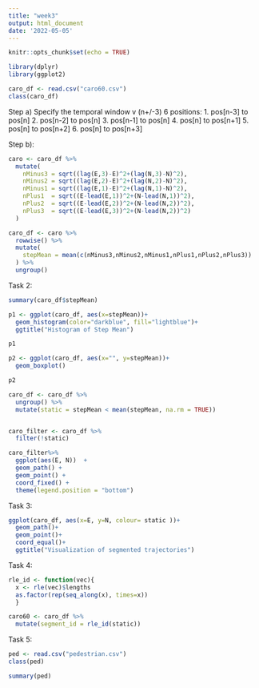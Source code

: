 ```yaml
---
title: "week3"
output: html_document
date: '2022-05-05'
---
```


```r
knitr::opts_chunk$set(echo = TRUE)
```

```r
library(dplyr)
library(ggplot2)
```


```r
caro_df <- read.csv("caro60.csv")
class(caro_df)
```

Step a) Specify the temporal window v (n+/-3) 6 positions:
1. pos[n-3] to pos[n]
2. pos[n-2] to pos[n]
3. pos[n-1] to pos[n]
4. pos[n] to pos[n+1]
5. pos[n] to pos[n+2]
6. pos[n] to pos[n+3]

Step b):
```r
caro <- caro_df %>% 
  mutate(
    nMinus3 = sqrt((lag(E,3)-E)^2+(lag(N,3)-N)^2),
    nMinus2 = sqrt((lag(E,2)-E)^2+(lag(N,2)-N)^2),
    nMinus1 = sqrt((lag(E,1)-E)^2+(lag(N,1)-N)^2),
    nPlus1  = sqrt((E-lead(E,1))^2+(N-lead(N,1))^2),
    nPlus2  = sqrt((E-lead(E,2))^2+(N-lead(N,2))^2),
    nPlus3  = sqrt((E-lead(E,3))^2+(N-lead(N,2))^2)
  )
```

```r
caro_df <- caro %>%
  rowwise() %>%
  mutate(
    stepMean = mean(c(nMinus3,nMinus2,nMinus1,nPlus1,nPlus2,nPlus3))
  ) %>%
  ungroup() 

```

Task 2:
```r
summary(caro_df$stepMean)
```

```r
p1 <- ggplot(caro_df, aes(x=stepMean))+
  geom_histogram(color="darkblue", fill="lightblue")+
  ggtitle("Histogram of Step Mean")

p1
```

```r
p2 <- ggplot(caro_df, aes(x="", y=stepMean))+
  geom_boxplot()

p2
```


```r
caro_df <- caro_df %>% 
  ungroup() %>%
  mutate(static = stepMean < mean(stepMean, na.rm = TRUE))


caro_filter <- caro_df %>%
  filter(!static)

caro_filter%>%
  ggplot(aes(E, N))  +
  geom_path() +
  geom_point() +
  coord_fixed() +
  theme(legend.position = "bottom")
```

Task 3:
```r
ggplot(caro_df, aes(x=E, y=N, colour= static ))+
  geom_path()+
  geom_point()+
  coord_equal()+
  ggtitle("Visualization of segmented trajectories")
```

Task 4:
```r
rle_id <- function(vec){
  x <- rle(vec)$lengths
  as.factor(rep(seq_along(x), times=x))
  }
```

```r
caro60 <- caro_df %>%
  mutate(segment_id = rle_id(static))
```



Task 5:
```r
ped <- read.csv("pedestrian.csv")
class(ped)
```

```r
summary(ped)
```

```r

```




